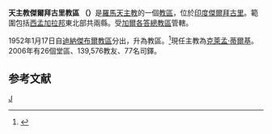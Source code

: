 {{Infobox Roman Catholic diocese
|Roman Catholic Diocese of = 天主教傑爾拜古里教區
|Latin name of diocese = Dioecesis Ialpaiguriensis
|image = 
|caption = 
|location = [[印度|印度]]
|territory = [[西孟加拉邦|西孟加拉邦]]東北部共兩縣
|population = 139,576
|rite = [[罗马礼|罗马礼]]
|patron = 
|province = [[天主教加爾各答總教區|加爾各答]]
|established = 1952年
|cathedral = 贖世主座堂
|co-cathedral =
|leadership = 主教
|website = 
|pope = 
|metropolitan = 
|ordinary = [[克萊孟‧蒂爾基|克萊孟‧蒂爾基]]
|coadjutor archbishop =
|coadjutor bishop =
|auxiliary =
|emeritus =
}}
'''天主教傑爾拜古里教區 （{{lang-la|Dioecesis Ialpaiguriensis}}）'''是[[羅馬天主教|羅馬天主教]]的一個[[教區|教區]]，位於[[印度|印度]][[傑爾拜古里|傑爾拜古里]]。範圍包括[[西孟加拉邦|西孟加拉邦]]東北部共兩縣。受[[天主教加爾各答總教區|加爾各答總教區]]管轄。

1952年1月17日自[[天主教迪納傑布爾教區|迪納傑布爾教區]]分出，升為教區。<ref name="dio">{{cite journal
|journal=[[宗座公報|宗座公報]]
|publisher=梵蒂岡出版社
|date=1952年
|volume=44
|title=Nullam sibi
|page=447
|url=http://www.vatican.va/archive/aas/documents/AAS%2044%20%5B1952%5D%20-%20ocr.pdf
|access-date=2012-03-22
|archive-date=2020-02-03
|archive-url=https://web.archive.org/web/20200203063447/http://www.vatican.va/archive/aas/documents/AAS%2044%20%5B1952%5D%20-%20ocr.pdf
|dead-url=no
}}</ref>現任主教為[[克萊孟‧蒂爾基|克萊孟‧蒂爾基]]。2006年有26個堂區、139,576教友、77名司鐸。

==参考文献==
<div class="references-small">
<references></references>
</div>

{{印度天主教拉丁禮教區}}
[[Category:印度天主教教區|J]]